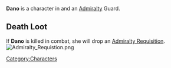 

{{Infobox
| name     = Dano
| image    = Dano portrait.png
| race     = Shroke
| location = Havaria - Murder Bay
| source   = 
| reward   = 
| related  = Admiralty - Guard
| ID       =
}}{{quote|Word is Dano spends her downtime knitting and her uptime hitting. Best to approach her when her hands are empty, either way.|Dano's Compendium Description}}'''Dano''' is a character in {{Gamename}} and an [[Admiralty]] Guard.

== Death Loot ==
If '''Dano''' is killed in combat, she will drop an [[Admiralty Requisition]].
[[File:Admiralty Requistion.png|none|thumb]]
<br />
[[Category:Characters]]